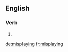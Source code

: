 ==English==

===Verb===
{{head|en|present participle}}

# {{present participle of|misplay|lang=en}}

[[de:misplaying]]
[[fr:misplaying]]